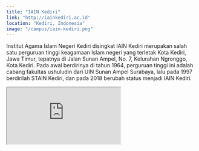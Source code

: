```yaml
---
title: "IAIN Kediri"
link: "http://iainkediri.ac.id"
location: "Kediri, Indonesia"
image: "/campus/iain-kediri.png"
---
```


Institut Agama Islam Negeri Kediri disingkat IAIN Kediri merupakan salah satu perguruan tinggi keagamaan Islam negeri yang terletak Kota Kediri, Jawa Timur, tepatnya di Jalan Sunan Ampel, No. 7, Kelurahan Ngronggo, Kota Kediri. Pada awal berdirinya di tahun 1964, perguruan tinggi ini adalah cabang fakultas ushuludin dari UIN Sunan Ampel Surabaya, lalu pada 1997 berdirilah STAIN Kediri, dan pada 2018 berubah status menjadi IAIN Kediri.

<iframe src="https://www.google.com/maps/embed?pb=!1m18!1m12!1m3!1d3988.4839084304435!2d112.01994007939196!3d-7.846945657778104!2m3!1f0!2f0!3f0!3m2!1i1024!2i768!4f13.1!3m3!1m2!1s0x2e7857be17c96a45%3A0xa605b0ebee2fd0e0!2sIAIN%20KEDIRI!5e1!3m2!1sid!2sid!4v1705980166830!5m2!1sid!2sid" className="w-full h-96 mb-32" loading="lazy" referrerpolicy="no-referrer-when-downgrade"></iframe>